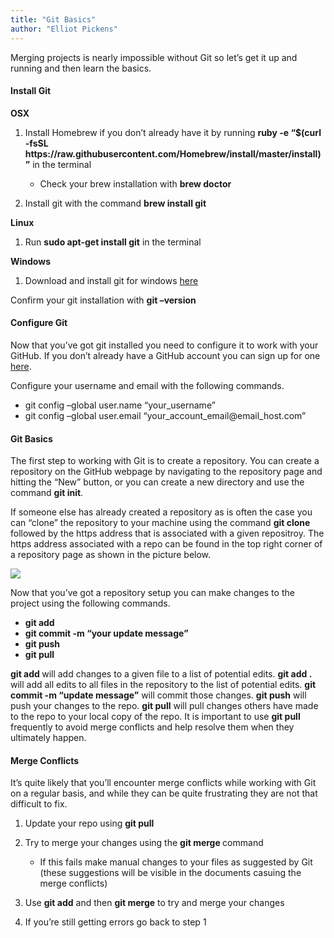 ```yaml
---
title: "Git Basics"
author: "Elliot Pickens"
---
```


Merging projects is nearly impossible without Git so let's get it up and running and then learn the basics. 

#### __Install Git__

__OSX__

1. Install Homebrew if you don't already have it by running __ruby -e "$(curl -fsSL https://raw.githubusercontent.com/Homebrew/install/master/install)"__ in the terminal

    + Check your brew installation with __brew doctor__

2. Install git with the command __brew install git__

__Linux__

1. Run __sudo apt-get install git__ in the terminal

__Windows__

1. Download and install git for windows [here](https://gitforwindows.org/)

Confirm your git installation with __git --version__

#### __Configure Git__

Now that you've got git installed you need to configure it to work with your GitHub. If you don't already have a GitHub account you can sign up for one [here](https://github.com/join "Join GitHub").

Configure your username and email with the following commands.

+ git config --global user.name "your_username"
+ git config --global user.email "your_account_email@email_host.com"

#### __Git Basics__

The first step to working with Git is to create a repository. You can create a repository on the GitHub webpage by navigating to the repository page and hitting the "New" button, or you can create a new directory and use the command __git init__.

If someone else has already created a repository as is often the case you can "clone" the repository to your machine using the command __git clone__ followed by the https address that is associated with a given repositroy. The https address associated with a repo can be found in the top right corner of a repository page as shown in the picture below.

![](clone_repo.png)

Now that you've got a repository setup you can make changes to the project using the following commands.

+ __git add__
+ __git commit -m "your update message"__
+ __git push__
+ __git pull__

__git add <your_file>__ will add changes to a given file to a list of potential edits. __git add .__ will add all edits to all files in the repository to the list of potential edits. __git commit -m "update message"__ will commit those changes. __git push__ will push your changes to the repo. __git pull__ will pull changes others have made to the repo to your local copy of the repo. It is important to use __git pull__ frequently to avoid merge conflicts and help resolve them when they ultimately happen.

#### __Merge Conflicts__

It's quite likely that you'll encounter merge conflicts while working with Git on a regular basis, and while they can be quite frustrating they are not that difficult to fix. 

1. Update your repo using __git pull__

2. Try to merge your changes using the __git merge <repo_branch_you_are working from>__ command

    + If this fails make manual changes to your files as suggested by Git (these suggestions will be visible in the documents casuing the merge conflicts)
    
3. Use __git add__ and then __git merge__ to try and merge your changes

4. If you're still getting errors go back to step 1






